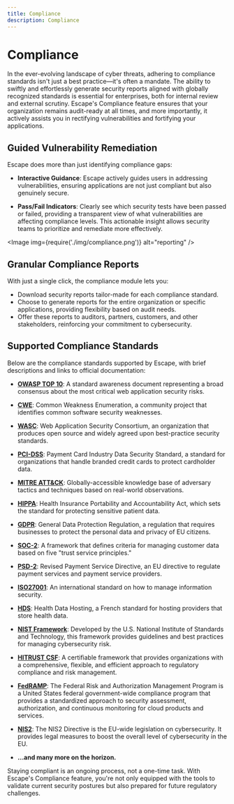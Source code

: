```yaml
---
title: Compliance
description: Compliance
---
```



# Compliance

In the ever-evolving landscape of cyber threats, adhering to compliance standards isn't just a best practice—it's often a mandate. The ability to swiftly and effortlessly generate security reports aligned with globally recognized standards is essential for enterprises, both for internal review and external scrutiny. Escape's Compliance feature ensures that your organization remains audit-ready at all times, and more importantly, it actively assists you in rectifying vulnerabilities and fortifying your applications.

## Guided Vulnerability Remediation

Escape does more than just identifying compliance gaps:

- **Interactive Guidance**: Escape actively guides users in addressing vulnerabilities, ensuring applications are not just compliant but also genuinely secure.

- **Pass/Fail Indicators**: Clearly see which security tests have been passed or failed, providing a transparent view of what vulnerabilities are affecting compliance levels. This actionable insight allows security teams to prioritize and remediate more effectively.

<Image img={require('./img/compliance.png')} alt="reporting" />

## Granular Compliance Reports

With just a single click, the compliance module lets you:

- Download security reports tailor-made for each compliance standard.
- Choose to generate reports for the entire organization or specific applications, providing flexibility based on audit needs.
- Offer these reports to auditors, partners, customers, and other stakeholders, reinforcing your commitment to cybersecurity.

## Supported Compliance Standards

Below are the compliance standards supported by Escape, with brief descriptions and links to official documentation:

- [**OWASP TOP 10**](https://owasp.org/www-project-top-ten/): A standard awareness document representing a broad consensus about the most critical web application security risks.

- [**CWE**](https://cwe.mitre.org/): Common Weakness Enumeration, a community project that identifies common software security weaknesses.

- [**WASC**](http://www.webappsec.org/): Web Application Security Consortium, an organization that produces open source and widely agreed upon best-practice security standards.

- [**PCI-DSS**](https://www.pcisecuritystandards.org/pci_security/): Payment Card Industry Data Security Standard, a standard for organizations that handle branded credit cards to protect cardholder data.

- [**MITRE ATT&CK**](https://attack.mitre.org/): Globally-accessible knowledge base of adversary tactics and techniques based on real-world observations. 

- [**HIPPA**](https://www.hhs.gov/hipaa/): Health Insurance Portability and Accountability Act, which sets the standard for protecting sensitive patient data.

- [**GDPR**](https://eur-lex.europa.eu/eli/reg/2016/679/oj): General Data Protection Regulation, a regulation that requires businesses to protect the personal data and privacy of EU citizens.

- [**SOC-2**](https://www.aicpa.org/interestareas/frc/assuranceadvisoryservices/aicpasoc2report.html): A framework that defines criteria for managing customer data based on five "trust service principles."

- [**PSD-2**](https://ec.europa.eu/info/law/payment-services-psd-2-directive-eu-2015-2366_en): Revised Payment Service Directive, an EU directive to regulate payment services and payment service providers.

- [**ISO27001**](https://www.iso.org/isoiec-27001-information-security.html): An international standard on how to manage information security.

- [**HDS**](https://esante.gouv.fr/en/actors/digital-health/hosting-health-data): Health Data Hosting, a French standard for hosting providers that store health data.

- [**NIST Framework**](https://www.nist.gov/cyberframework): Developed by the U.S. National Institute of Standards and Technology, this framework provides guidelines and best practices for managing cybersecurity risk.

- [**HITRUST CSF**](https://hitrustalliance.net/product-tool/hitrust-csf/): A certifiable framework that provides organizations with a comprehensive, flexible, and efficient approach to regulatory compliance and risk management.

- [**FedRAMP**](https://www.fedramp.gov):  The Federal Risk and Authorization Management Program is a United States federal government-wide compliance program that provides a standardized approach to security assessment, authorization, and continuous monitoring for cloud products and services.

- [**NIS2**](https://www.nis-2-directive.com): The NIS2 Directive is the EU-wide legislation on cybersecurity. It provides legal measures to boost the overall level of cybersecurity in the EU.

- **...and many more on the horizon.**

Staying compliant is an ongoing process, not a one-time task. With Escape's Compliance feature, you're not only equipped with the tools to validate current security postures but also prepared for future regulatory challenges.
